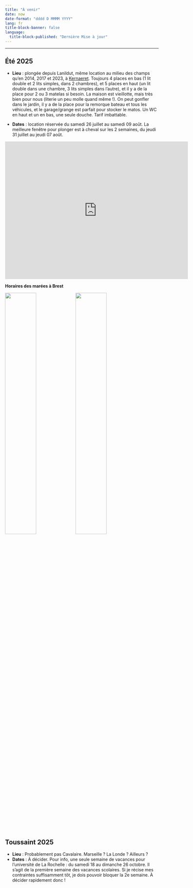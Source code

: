 ```yaml
---
title: "À venir"
date: now
date-format: "dddd D MMMM YYYY"
lang: fr
title-block-banner: false
language:
  title-block-published: "Dernière Mise à jour"
---
```


----

<!-- ## Pâques 2025 -->


<!-- - **Lieu** : Cavalaire, au [150, allée Trémière.](https://maps.app.goo.gl/ARBdEF7RomfWtA4y6) [Description de la location sur Abritel.](https://www.abritel.fr/location-vacances/p1559446?chkin=2025-04-19&chkout=2025-04-26&d1=2025-04-19&d2=2025-04-26&startDate=2025-04-19&endDate=2025-04-26&x_pwa=1&rfrr=HSR&pwa_ts=1731235639382&referrerUrl=aHR0cHM6Ly93d3cuYWJyaXRlbC5mci9Ib3RlbC1TZWFyY2g%3D&useRewards=false&adults=10&regionId=5820&destination=La%20Croix-Valmer%2C%20Var%2C%20France&destType=BOUNDING_BOX&latLong=43.20652%2C6.568811&total_price=0%2C2763&privacyTrackingState=CAN_TRACK&searchId=f731331e-77e3-472e-af7d-8e094b23e8cf&sort=RECOMMENDED&top_dp=2201&top_cur=EUR&userIntent=&selectedRoomType=33393363&selectedRatePlan=0003c5787f7ffc0e421680a75be28e560c9f&expediaPropertyId=33393363) Aucune location n'était disponible le long de la rivière à La Londe, et la maison de l'avenue de la Castillane à Cavalaire n'était pas disponible non plus... 😢 -->

<!-- - **Dates** : du samedi 19 au samedi 26 avril 2025. C'est la première semaine des vacances scolaires de la zone A (Poitiers, La Rochelle), deuxième semaine de celles de la zone C (Toulouse). -->

<!-- <iframe src="https://www.google.com/maps/embed?pb=!1m18!1m12!1m3!1d2909.567215352485!2d6.510897013174119!3d43.17660788300228!2m3!1f0!2f0!3f0!3m2!1i1024!2i768!4f13.1!3m3!1m2!1s0x12cece676e4b788d%3A0xe4d8df7233a5d611!2sAll.%20Tr%C3%A9mi%C3%A8re%2C%2083240%20Cavalaire-sur-Mer!5e0!3m2!1sfr!2sfr!4v1731572573722!5m2!1sfr!2sfr" width="600" height="450" style="border:0;" allowfullscreen="" loading="lazy" referrerpolicy="no-referrer-when-downgrade"></iframe> -->


## Été 2025

- **Lieu** : plongée depuis Lanildut, même location au milieu des champs qu'en 2014, 2017 et 2023, à [Kernaeret](https://maps.app.goo.gl/JQ3J7bfib4vKk3nH8). Toujours 4 places en bas (1 lit double et 2 lits simples, dans 2 chambres), et 5 places en haut (un lit double dans une chambre, 3 lits simples dans l'autre), et il y a de la place pour 2 ou 3 matelas si besoin. La maison est vieillotte, mais très bien pour nous (literie un peu molle quand même !). On peut gonfler dans le jardin, il y a de la place pour la remorque bateau et tous les véhicules, et le garage/grange est parfait pour stocker le matos. Un WC en haut et un en bas, une seule douche. Tarif imbattable.

- **Dates** : location réservée du samedi 26 juillet au samedi 09 août. La meilleure fenêtre pour plonger est à cheval sur les 2 semaines, du jeudi 31 juillet au jeudi 07 août.

<iframe src="https://www.google.com/maps/embed?pb=!1m17!1m12!1m3!1d4173.186987997045!2d-4.721153!3d48.48730200000001!2m3!1f0!2f0!3f0!3m2!1i1024!2i768!4f13.1!3m2!1m1!2zNDjCsDI5JzE0LjMiTiA0wrA0MycxNi4yIlc!5e1!3m2!1sen!2sfr!4v1745595330917!5m2!1sen!2sfr" width="600" height="450" style="border:0;" allowfullscreen="" loading="lazy" referrerpolicy="no-referrer-when-downgrade"></iframe>

**Horaires des marées à Brest**

![](img/Marees2025.png){width=45%}
![](img/Coef2025.png){width=45%} 


## Toussaint 2025

- **Lieu** : Probablement pas Cavalaire. Marseille ? La Londe ? Ailleurs ?
- **Dates** : À décider. Pour info, une seule semaine de vacances pour l'université de La Rochelle : du samedi 18 au dimanche 26 octobre. Il s'agit de la première semaine des vacances scolaires. Si je récise mes contraintes suffisamment tôt, je dois pouvoir bloquer la 2e semaine. À décider rapidement donc !
